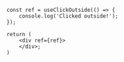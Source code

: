 ```tsx
const ref = useClickOutside(() => {
    console.log('Clicked outside!');
});

return (
    <div ref={ref}>
    </div>;
)
```
